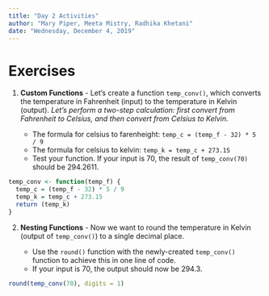 ```yaml
---
title: "Day 2 Activities"
author: "Mary Piper, Meeta Mistry, Radhika Khetani"
date: "Wednesday, December 4, 2019"
---
```


# Exercises

1. **Custom Functions** - Let's create a function `temp_conv()`, which converts the temperature in Fahrenheit (input) to the temperature in Kelvin (output). _Let's perform a two-step calculation: first convert from Fahrenheit to Celsius, and then convert from Celsius to Kelvin._

    * The formula for celsius to farenheight: `temp_c = (temp_f - 32) * 5 / 9`
    * The formula for celsius to kelvin: `temp_k = temp_c + 273.15`
    * Test your function. If your input is 70, the result of `temp_conv(70)` should be 294.2611.
    
```r
temp_conv <- function(temp_f) {
  temp_c = (temp_f - 32) * 5 / 9
  temp_k = temp_c + 273.15
  return (temp_k)
}
```

2. **Nesting Functions** - Now we want to round the temperature in Kelvin (output of `temp_conv()`) to a single decimal place. 
     
     * Use the `round()` function with the newly-created  `temp_conv()` function to achieve this in one line of code. 
     * If your input is 70, the output should now be 294.3.


```r
round(temp_conv(70), digits = 1)
```